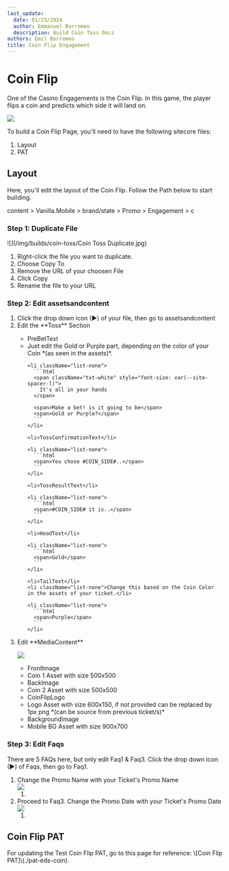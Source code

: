 ```yaml
---
last_update:
  date: 01/23/2024
  author: Emmanuel Borromeo
  description: Build Coin Toss Docs
authors: Emil Borromeo
title: Coin Flip Engagement
---
```


# Coin Flip

One of the Casino Engagements is the Coin Flip. In this game, the player flips a coin and predicts which side it will land on.

![](/img/builds/coin-toss/cointosspreview.png)

To build a Coin Flip Page, you'll need to have the following sitecore files:

1. Layout
2. PAT

## Layout

Here, you'll edit the layout of the Coin Flip. Follow the Path below to start building.

<Admonition type="info" title="SiteCore Path">
  content > Vanilla.Mobile > brand/state > Promo > Engagement > c
</Admonition>

### Step 1: Duplicate File

!\[]\(/img/builds/coin-toss/Coin Toss Duplicate.jpg)

1. Right-click the file you want to duplicate.
2. Choose Copy To
3. Remove the URL of your choosen File
4. Click Copy
5. Rename the file to your URL

### Step 2: Edit **assetsandcontent**

<ol>
  <li>
    Click the drop down icon (►) of your file, then go to assetsandcontent
  </li>

  <li>
    Edit the **Toss** Section
  </li>

  <ul>
    <li>PreBetText</li>
    <li className="list-none">Just edit the Gold or Purple part, depending on the color of your Coin *(as seen in the assets)*.</li>

    <li className="list-none">
      ```html
      <span className="txt-white" style="font-size: var(--site-spacer-l)">
        It's all in your hands
      </span>

      <span>Make a bet! is it going to be</span>
      <span>Gold or Purple?</span>
      ```
    </li>

    <li>TossConfirmationText</li>

    <li className="list-none">
      ```html
      <span>You chose #COIN_SIDE#..</span>
      ```
    </li>

    <li>TossResultText</li>

    <li className="list-none">
      ```html
      <span>#COIN_SIDE# it is..</span>
      ```
    </li>

    <li>HeadText</li>

    <li className="list-none">
      ```html
      <span>Gold</span>
      ```
    </li>

    <li>TailText</li>
    <li className="list-none">Change this based on the Coin Color in the assets of your ticket.</li>

    <li className="list-none">
      ```html
      <span>Purple</span>
      ```
    </li>
  </ul>

  <li id="media-content">Edit **MediaContent**</li>

  ![](/img/builds/coin-toss/Layout3.png)

  <ul>
    <li>FrontImage</li>
    <li className="list-none">Coin 1 Asset with size 500x500</li>
    <li>BackImage</li>
    <li className="list-none">Coin 2 Asset with size 500x500</li>
    <li>CoinFlipLogo</li>
    <li className="list-none">Logo Asset with size 600x150, if not provided can be replaced by 1px png *(can be source from previous ticket/s)*</li>
    <li>BackgroundImage</li>
    <li className="list-none">Mobile BG Asset with size 900x700</li>
  </ul>
</ol>

### Step 3: Edit **Faqs**

There are 5 FAQs here, but only edit Faq1 & Faq3. Click the drop down icon (►) of Faqs, then go to Faq1.

1. Change the Promo Name with your Ticket's Promo Name\
   ![](/img/builds/coin-toss/Layout42.png)<ol className="list-none"><li /></ol>
2. Proceed to Faq3. Change the Promo Date with your Ticket's Promo Date\
   ![](/img/builds/coin-toss/Layout41.png)<ol className="list-none"><li /></ol>

## Coin Flip PAT

<Admonition type="info" title="Info">
  For updating the Test Coin Flip PAT, go to this page for reference: \[Coin Flip PAT]\(./pat-eds-coin).
</Admonition>
